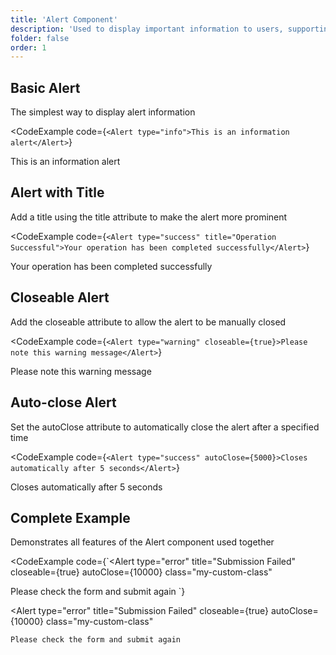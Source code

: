 ```yaml
---
title: 'Alert Component'
description: 'Used to display important information to users, supporting various types of prompt styles and interactive effects'
folder: false
order: 1
---
```



## Basic Alert

The simplest way to display alert information

<CodeExample
  code={`<Alert type="info">This is an information alert</Alert>`}
>
  <Alert type="info">This is an information alert</Alert>
</CodeExample>

## Alert with Title

Add a title using the title attribute to make the alert more prominent

<CodeExample
  code={`<Alert type="success" title="Operation Successful">Your operation has been completed successfully</Alert>`}
>
  <Alert type="success" title="Operation Successful">Your operation has been completed successfully</Alert>
</CodeExample>

## Closeable Alert

Add the closeable attribute to allow the alert to be manually closed

<CodeExample
  code={`<Alert type="warning" closeable={true}>Please note this warning message</Alert>`}
>
  <Alert type="warning" closeable={true}>Please note this warning message</Alert>
</CodeExample>

## Auto-close Alert

Set the autoClose attribute to automatically close the alert after a specified time

<CodeExample
  code={`<Alert type="success" autoClose={5000}>Closes automatically after 5 seconds</Alert>`}
>
  <Alert type="success" autoClose={5000}>Closes automatically after 5 seconds</Alert>
</CodeExample>

## Complete Example

Demonstrates all features of the Alert component used together

<CodeExample
  code={`<Alert 
  type="error" 
  title="Submission Failed" 
  closeable={true} 
  autoClose={10000}
  class="my-custom-class"
>
  Please check the form and submit again
</Alert>`}
>
  <Alert 
    type="error" 
    title="Submission Failed" 
    closeable={true} 
    autoClose={10000}
    class="my-custom-class"
  >
    Please check the form and submit again
  </Alert>
</CodeExample> 